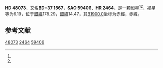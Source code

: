 {{Starbox begin
| name = HD 48073
}}
{{Starbox observe
| epoch = [[J2000.0|J2000.0]]
| constell = {{星座名待查}}<ref name=SIMBAD>{{cite web
 | url=http://simbad.u-strasbg.fr/simbad/sim-id?Ident=HR+2464
 | title=Pulsating variable Star
 | publisher=Centre de Données astronomiques de Strasbourg
 | work=SIMBAD
 | accessdate=2012-07-13
 | archive-date=2016-03-17
 | archive-url=https://web.archive.org/web/20160317165629/http://simbad.u-strasbg.fr/simbad/sim-id?Ident=HR+2464
 | dead-url=no
 }}</ref><ref name=DATA>{{cite web
 | url=http://vizier.u-strasbg.fr/viz-bin/VizieR-5?-out.add=.&-source=5050&-corr=PK=HR&-out.max=9999&HR=2464
 | title=VizieR Detailed Page
 | accessdate=2012-07-13
 | archive-date=2016-03-05
 | archive-url=https://web.archive.org/web/20160305032353/http://vizier.u-strasbg.fr/viz-bin/VizieR-5?-out.add=.&-source=5050&-corr=PK=HR&-out.max=9999&HR=2464
 | dead-url=no
 }}</ref>
| 星官 = 
| ra = {{RA|6|43|13.8}}<ref name=SIMBAD /><ref name=DATA />
| dec = {{DEC|+37|8|49}}<ref name=SIMBAD /><ref name=DATA />
| appmag_v = 6.19<ref name=SIMBAD /><ref name=DATA />
}}
{{Starbox character
| class = K0<ref name=SIMBAD /><ref name=DATA />
| b-v = 1.03<ref name=SIMBAD /><ref name=DATA />
| u-b = <ref name=SIMBAD /><ref name=DATA />
| r-i = <ref name=SIMBAD /><ref name=DATA />
| variable = 
}}
{{Starbox astrometry
| radial_v = 
| prop_mo_ra = -41
| parallax = 
| p_error = 
}}
{{Starbox catalog
| names =BD+37 1567，[[SAO星表|SAO]] 59406，[[HD星表|HD]] 48073，[[HR星表|HR]] 2464}}
{{Starbox reference |Simbad=HR+2464}}
{{Starbox end}}

'''HD 48073'''，又名'''BD+37 1567'''，'''SAO 59406'''、'''HR 2464'''，是一颗恒星<ref name=SIMBAD /><ref name=DATA />，视星等为6.19，位于[[銀道座標系|銀經]]178.29，[[銀道座標系|銀緯]]14.47，其[[B1900.0|B1900.0]]坐标为赤經{{RA|6|36|26.3}}，赤緯{{DEC|+37|14.47|39}}。

== 参考文献 ==
{{reflist}}

{{star-stub}}

[[Category:HD和HDE天體|48073]]
[[Category:HR天體|2464]]
[[Category:SAO天體|59406]]